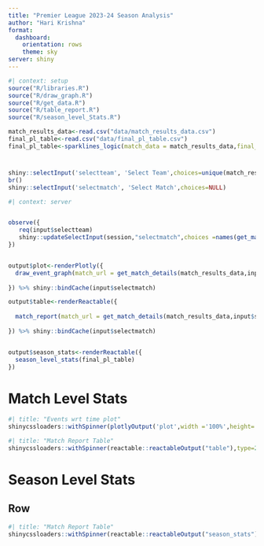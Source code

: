 ```yaml
---
title: "Premier League 2023-24 Season Analysis"
author: "Hari Krishna"
format: 
  dashboard:
    orientation: rows
    theme: sky
server: shiny
---
```


```r
#| context: setup
source("R/libraries.R")
source("R/draw_graph.R")
source("R/get_data.R")
source("R/table_report.R")
source("R/season_level_Stats.R")

match_results_data<-read.csv("data/match_results_data.csv")
final_pl_table<-read.csv("data/final_pl_table.csv")
final_pl_table<-sparklines_logic(match_data = match_results_data,final_pl_table = final_pl_table)

```



# {.sidebar}

```r
shiny::selectInput('selectteam', 'Select Team',choices=unique(match_results_data$Home))
br()
shiny::selectInput('selectmatch', 'Select Match',choices=NULL)
```

```r
#| context: server


observe({
   req(input$selectteam)
   shiny::updateSelectInput(session,"selectmatch",choices =names(get_match_details(match_results_data,input$selectteam)))
})


output$plot<-renderPlotly({
  draw_event_graph(match_url = get_match_details(match_results_data,input$selectteam)[input$selectmatch],data_hex = hex_codes)
  
}) %>% shiny::bindCache(input$selectmatch)

output$table<-renderReactable({
  
  match_report(match_url = get_match_details(match_results_data,input$selectteam)[input$selectmatch])
  
}) %>% shiny::bindCache(input$selectmatch)


output$season_stats<-renderReactable({
  season_level_stats(final_pl_table)
})


```



# Match Level Stats

```r
#| title: "Events wrt time plot"
shinycssloaders::withSpinner(plotlyOutput('plot',width ='100%',height='100%'),type=2,color.background = "orange")
```

```r
#| title: "Match Report Table"
shinycssloaders::withSpinner(reactable::reactableOutput("table"),type=2,color.background = "orange")
```

<!-- ### Column -->

<!-- ```{r} -->
<!-- #| title: "Match Report Table" -->
<!-- reactable::reactable(iris) -->
<!-- ``` -->




# Season Level Stats

## Row
```r
#| title: "Match Report Table"
shinycssloaders::withSpinner(reactable::reactableOutput("season_stats"),type=2,color.background = "orange")
```





